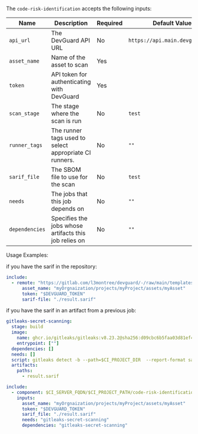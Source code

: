 
<CodeRiskIdentification />


The `code-risk-identification` accepts the following inputs:

| Name        | Description                     | Required     | Default Value        |
|-------------|---------------------------------|-------------|----------------------|
| `api_url`   | The DevGuard API URL             | No           |       `https://api.main.devguard.org`     |
| `asset_name`| Name of the asset to scan                    |      Yes  |      |
| `token`     | API token for authenticating with DevGuard   |      Yes   |      |
| `scan_stage`| The stage where the scan is run       | No       |     `test`     |
| `runner_tags` | The runner tags used to select appropriate CI runners.   | No  | `""` |   `''`                               |
| `sarif_file`| The SBOM file to use for the scan      | No       |     `test`     |
| `needs`| The jobs that this job depends on      | No       |     `""`     |
| `dependencies`| Specifies the jobs whose artifacts this job relies on | No | `""` |

Usage Examples:

if you have the sarif in the repository:

```yaml copy
include:
  - remote: "https://gitlab.com/l3montree/devguard/-/raw/main/templates/code-risk-identification@main"
      asset_name: "myOrgnaization/projects/myProject/assets/myAsset"
      token: "$DEVGUARD_TOKEN"
      sarif-file: "./result.sarif"

```        

if you have the sarif in an artifact from a previous job:

```yaml copy
gitleaks-secret-scanning:
  stage: build
  image:
    name: ghcr.io/gitleaks/gitleaks:v8.23.2@sha256:d09cbc6b5faa03d81ef4bf430f1a9b6468d992cd30f30ad213b0c53e057fc817
    entrypoint: [""]
  dependencies: []
  needs: []
  script: gitleaks detect -b --path=$CI_PROJECT_DIR  --report-format sarif --report-path result.sarif
  artifacts:
    paths:
      - result.sarif

include:
  - component: $CI_SERVER_FQDN/$CI_PROJECT_PATH/code-risk-identification@$CI_COMMIT_SHA
    inputs:
      asset_name: "myOrgnaization/projects/myProject/assets/myAsset"
      token: "$DEVGUARD_TOKEN"
      sarif_file: "./result.sarif"
      needs: "gitleaks-secret-scanning"
      dependencies: "gitleaks-secret-scanning"
```